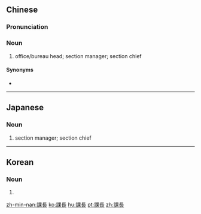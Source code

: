 {{also|课长}}
==Chinese==
{{zh-forms|s=课长}}

===Pronunciation===
{{zh-pron
|m=kèzhǎng
|c=fo3 zoeng2
|mn=khò-tiúⁿ
|cat=n
}}

===Noun===
{{zh-noun}}

# office/bureau head; section manager; section chief

====Synonyms====
* {{zh-l|科長}}

----

==Japanese==
{{ja-kanjitab|か|ちょう|yomi=o}}

===Noun===
{{ja-noun|かちょう}}

# section manager; section chief

----

==Korean==
{{ko-hanjatab}}

===Noun===
{{ko-noun|hj|hangeul=과장}}

# {{hanja form of|과장|section manager; section chief}}

[[zh-min-nan:課長]]
[[ko:課長]]
[[hu:課長]]
[[pt:課長]]
[[zh:課長]]